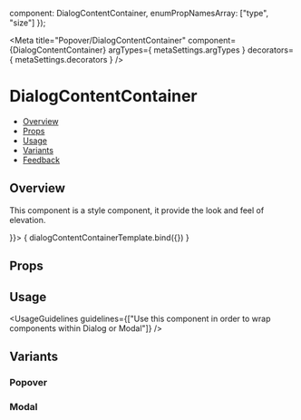 
  component: DialogContentContainer,
  enumPropNamesArray: ["type", "size"]
});

<Meta
  title="Popover/DialogContentContainer"
  component={DialogContentContainer}
  argTypes={ metaSettings.argTypes }
  decorators={ metaSettings.decorators }
/>

<!--- Component template -->


<!--- Component documentation -->

# DialogContentContainer

- [Overview](#overview)
- [Props](#props)
- [Usage](#usage)
- [Variants](#variants)
- [Feedback](#feedback)

## Overview

This component is a style component, it provide the look and feel of elevation.

<Canvas>
  <Story name="Overview" args={{ children: <DialogContentContainerExample /> }}>
    { dialogContentContainerTemplate.bind({}) }
  </Story>
</Canvas>

## Props

<ArgsTable of={DialogContentContainer} />

## Usage

<UsageGuidelines guidelines={["Use this component in order to wrap components within Dialog or Modal"]} />

## Variants

### Popover

<Canvas>
  <Story name="Popover">
    <DialogContentContainer type={DialogContentContainer.types.POPOVER}>
      <DialogContentContainerExample />
    </DialogContentContainer>
  </Story>
</Canvas>

### Modal

<Canvas>
  <Story name="Modal">
    <DialogContentContainer type={DialogContentContainer.types.MODAL}>
      <DialogContentContainerExample />
    </DialogContentContainer>
  </Story>
</Canvas>
